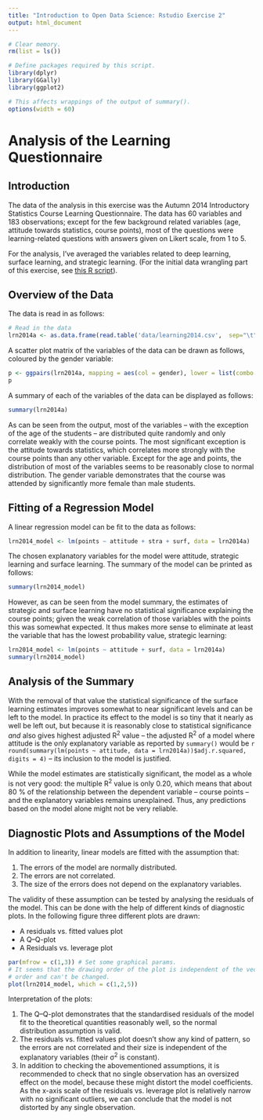 ```yaml
---
title: "Introduction to Open Data Science: Rstudio Exercise 2"
output: html_document
---
```


```r
# Clear memory.
rm(list = ls())

# Define packages required by this script.
library(dplyr)
library(GGally)
library(ggplot2)

# This affects wrappings of the output of summary().
options(width = 60)
```

# Analysis of the Learning Questionnaire

<!-- *Describe the work you have done this week and summarize your learning.*

- Describe your work and results clearly. 
- Assume the reader has an introductory course level understanding of writing and reading R code as well as statistical methods
- Assume the reader has no previous knowledge of your data or the more advanced methods you are using  
-->

## Introduction

The data of the analysis in this exercise was the Autumn 2014 Introductory Statistics Course Learning Questionnaire. The data has 60 variables and 183 observations; except for the few background related variables (age, attitude towards statistics, course points), most of the questions were learning-related questions with answers given on Likert scale, from 1 to 5.

For the analysis, I've averaged the variables related to deep learning, surface learning, and strategic learning. (For the initial data wrangling part of this exercise, see [this R script](https://github.com/pinjaliina/IODS-project/blob/master/data/create_learning2014.R)).

## Overview of the Data

The data is read in as follows:
```r
# Read in the data
lrn2014a <- as.data.frame(read.table('data/learning2014.csv',  sep="\t", header=TRUE))
```

A scatter plot matrix of the variables of the data can be drawn as follows, coloured by the gender variable:
```r
p <- ggpairs(lrn2014a, mapping = aes(col = gender), lower = list(combo = wrap("facethist", bins = 20)))
p
```

A summary of each of the variables of the data can be displayed as follows:
```r
summary(lrn2014a)
```

As can be seen from the output, most of the variables – with the exception of the age of the students – are distributed quite randomly and only correlate weakly with the course points. The most significant exception is the attitude towards statistics, which correlates more strongly with the course points than any other variable. Except for the age and points, the distribution of most of the variables seems to be reasonably close to normal distribution. The gender variable demonstrates that the course was attended by significantly more female than male students.

## Fitting of a Regression Model

A linear regression model can be fit to the data as follows:
```r
lrn2014_model <- lm(points ~ attitude + stra + surf, data = lrn2014a)
```

The chosen explanatory variables for the model were attitude, strategic learning and surface learning. The summary of the model can be printed as follows:
```r
summary(lrn2014_model)
```

However, as can be seen from the model summary, the estimates of strategic and surface learning have no statistical significance explaining the course points; given the weak correlation of those variables with the points this was somewhat expected. It thus makes more sense to eliminate at least the variable that has the lowest probability value, strategic learning:
```r
lrn2014_model <- lm(points ~ attitude + surf, data = lrn2014a)
summary(lrn2014_model)
```

## Analysis of the Summary

With the removal of that value the statistical significance of the surface learning estimates improves somewhat to near significant levels and can be left to the model. In practice its effect to the model is so tiny that it nearly as well be left out, but because it is reasonably close to statistical significance *and* also gives highest adjusted R<sup>2</sup> value – the adjusted R<sup>2</sup> of a model where attitude is the only explanatory variable as reported by ```summary()``` would be `r round(summary(lm(points ~ attitude, data = lrn2014a))$adj.r.squared, digits = 4)` – its inclusion to the model is justified.

While the model estimates are statistically significant, the model as a whole is not very good: the multiple R<sup>2</sup> value is only 0.20, which means that about 80 % of the relationship between the dependent variable – course points – and the explanatory variables remains unexplained. Thus, any predictions based on the model alone might not be very reliable.

## Diagnostic Plots and Assumptions of the Model

In addition to linearity, linear models are fitted with the assumption that:

1. The errors of the model are normally distributed.
2. The errors are not correlated.
3. The size of the errors does not depend on the explanatory variables.

The validity of these assumption can be tested by analysing the residuals of the model. This can be done with the help of different kinds of diagnostic plots. In the following figure three different plots are drawn:

* A residuals vs. fitted values plot
* A Q–Q-plot
* A Residuals vs. leverage plot

```r
par(mfrow = c(1,3)) # Set some graphical params.
# It seems that the drawing order of the plot is independent of the vector
# order and can't be changed.
plot(lrn2014_model, which = c(1,2,5))
```

Interpretation of the plots:

1. The Q–Q-plot demonstrates that the standardised residuals of the model fit to the theoretical quantities reasonably well, so the normal distribution assumption is valid.
2. The residuals vs. fitted values plot doesn't show any kind of pattern, so the errors are not correlated and their size is independent of the explanatory variables (their σ<sup>2</sup> is constant).
3. In addition to checking the abovementioned assumptions, it is recommended to check that no single observation has an oversized effect on the model, because these might distort the model coefficients. As the x-axis scale of the residuals vs. leverage plot is relatively narrow with no significant outliers, we can conclude that the model is not distorted by any single observation.
